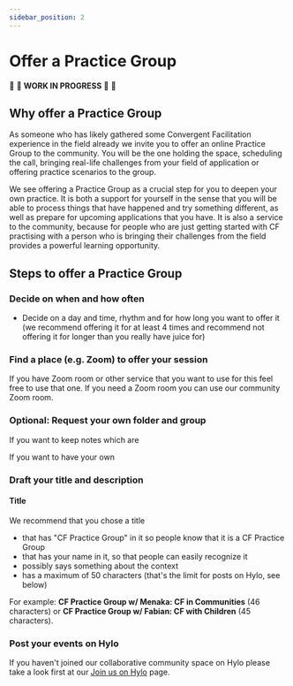 ```yaml
---
sidebar_position: 2
---
```


# Offer a Practice Group

:construction: :seedling: **WORK IN PROGRESS**  :seedling: :construction:

## Why offer a Practice Group
As someone who has likely gathered some Convergent Facilitation experience in the field already we invite you to offer an online Practice Group to the community. You will be the one holding the space, scheduling the call, bringing real-life challenges from your field of application or offering practice scenarios to the group.

We see offering a Practice Group as a crucial step for you to deepen your own practice. It is both a support for yourself in the sense that you will be able to process things that have happened and try something different, as well as prepare for upcoming applications that you have. It is also a service to the community, because for people who are just getting started with CF practising with a person who is bringing their challenges from the field provides a powerful learning opportunity.

## Steps to offer a Practice Group


### Decide on when and how often
- Decide on a day and time, rhythm and for how long you want to offer it (we recommend offering it for at least 4 times and recommend not offering it for longer than you really have juice for)


### Find a place (e.g. Zoom) to offer your session

If you have Zoom room or other service that you want to use for this feel free to use that one. If you need a Zoom room you can use our community Zoom room. 

### Optional: Request your own folder and group

If you want to keep notes which are

If you want to have your own 


### Draft your title and description

#### Title

We recommend that you chose a title
- that has "CF Practice Group" in it so people know that it is a CF Practice Group
- that has your name in it, so that people can easily recognize it
- possibly says something about the context 
- has a maximum of 50 characters (that's the limit for posts on Hylo, see below)

For example: **CF Practice Group w/ Menaka: CF in Communities** (46 characters) or **CF Practice Group w/ Fabian: CF with Children** (45 characters).


### Post your events on Hylo

If you haven't joined our collaborative community space on Hylo please take a look first at our [Join us on Hylo](/engage/apply-and-apprentice/join-hylo) page. 


